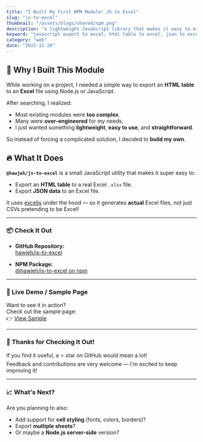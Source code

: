 ```yaml
---
title: "I Built My First NPM Module! JS to Excel"
slug: "js-to-excel"
thumbnail: "/assets/blogs/shared/npm.png"
description: "a lightweight JavaScript library that makes it easy to export HTML tables and JSON data to real Excel (.xlsx) files effortlessly. Built on top of ExcelJS, it offers a simple, fast, and developer-friendly way to create valid Excel files without the complexity"
keyword: "javascript export to excel, html table to excel, json to excel, lightweight excel export library, nodejs export excel, export html table to xlsx, easy excel export javascript, exceljs wrapper, html to excel download, frontend excel export, npm module export excel"
category: "web"
date: "2021-11-20"
---
```



## 🚀 Why I Built This Module

While working on a project, I needed a simple way to export an **HTML table** to an **Excel** file using Node.js or JavaScript.

After searching, I realized:
- Most existing modules were **too complex**.
- Many were **over-engineered** for my needs.
- I just wanted something **lightweight**, **easy to use**, and **straightforward**.

So instead of forcing a complicated solution, I decided to **build my own**.


## 🔥 What It Does

**`@hawjeh/js-to-excel`** is a small JavaScript utility that makes it super easy to:

- Export an **HTML table** to a real Excel `.xlsx` file.
- Export **JSON data** to an Excel file.

It uses [exceljs](https://github.com/exceljs/exceljs) under the hood — so it generates **actual** Excel files, not just CSVs pretending to be Excel!


--- 

### 📦 Check It Out

- **GitHub Repository:**  
  [hawjeh/js-to-excel](https://github.com/hawjeh/js-to-excel)

- **NPM Package:**  
  [@hawjeh/js-to-excel on npm](https://www.npmjs.com/package/@hawjeh/js-to-excel)

---

### 🧪 Live Demo / Sample Page

Want to see it in action?  
Check out the sample page:  
👉 [View Sample](https://github.com/hawjeh/js-to-excel/blob/main/src/test/index.html)

---

### 🙏 Thanks for Checking It Out!

If you find it useful, a ⭐️ star on GitHub would mean a lot!  
Feedback and contributions are very welcome — I'm excited to keep improving it!

---

### 📈 What's Next?

Are you planning to also:
- Add support for **cell styling** (fonts, colors, borders)?
- Export **multiple sheets**?
- Or maybe a **Node.js server-side** version?